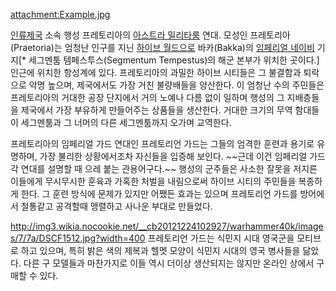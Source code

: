 {{{+1 '''Praetorian Guard'''}}}

attachment:Example.jpg

[[인류제국]] 소속 행성 프레토리아의 [[아스트라 밀리타룸]] 연대. 모성인 프레토리아(Praetoria)는 엄청난 인구를 지닌 [[하이브 월드]]으로 바카(Bakka)의 [[임페리얼 네이비]] 기지[* 세그멘툼 템페스투스(Segmentum Tempestus)의 해군 본부가 위치한 곳이다.] 인근에 위치한 항성계에 있다. 프레토리아의 과밀한 하이브 시티들은 그 불결함과 퇴락으로 악명 높으며, 제국에서도 가장 거친 불량배들을 양산한다. 이 엄청난 수의 주민들은 프레토리아의 거대한 공장 단지에서 거의 노예나 다름 없이 일하며 행성의 그 지배층들을 제국에서 가장 부유하게 만들어주는 상품들을 생산한다. 거대한 크기의 무역 함대들이 세그멘툼과 그 너머의 다른 세그멘툼까지 오가며 교역한다.

프레토리아의 임페리얼 가드 연대인 프레토리언 가드는 그들의 엄격한 훈련과 용기로 유명하며, 가장 불리한 상황에서조차 자신들을 입증해 보인다. ~~근데 이건 임페리얼 가드 각 연대를 설명할 때 으레 붙는 관용어구다.~~  행성의 군주들은 사소한 잘못을 저지른 이들에게 무시무시한 훈육과 가혹한 처벌을 내림으로써 하이브 시티의 주민들을 복종하게 한다. 그 훈련 방식에 문제가 있지만 어쨌든 효과는 있으며 프레토리언 가드를 방어에서 철통같고 공격할때 맹렬하고 사나운 부대로 만들었다.

http://img3.wikia.nocookie.net/__cb20121224102927/warhammer40k/images/7/7a/DSCF1512.jpg?width=400
프레토리언 가드는 식민지 시대 영국군을 모티브로 하고 있으며, 특히 밝은 색의 제복과 헬멧 모양이 식민지 시대의 영국 병사들을 닮았다. 다른 구 모델들과 마찬가지로 이들 역시 더이상 생산되지는 않지만 온라인 상에서 구매할 수 있다.
